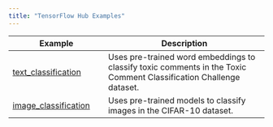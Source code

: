 ```yaml
---
title: "TensorFlow Hub Examples"
---
```


| Example  | Description   |
|----------------------|------------------------------------|
| [text_classification](text_classification.html) | Uses pre-trained word embeddings to classify toxic comments in the Toxic Comment Classification Challenge dataset. |
| [image_classification](image_classification.html) | Uses pre-trained models to classify images in the CIFAR-10 dataset. |

